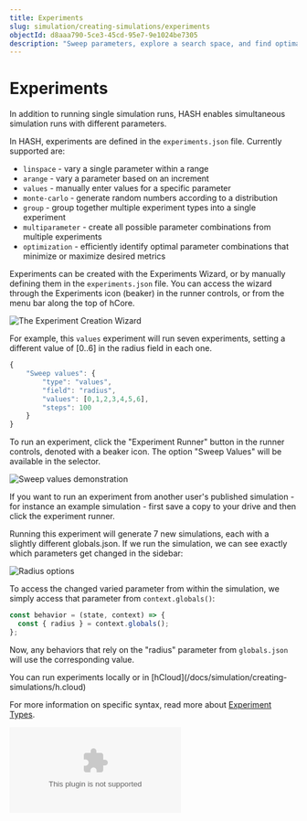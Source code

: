 ```yaml
---
title: Experiments
slug: simulation/creating-simulations/experiments
objectId: d8aaa790-5ce3-45cd-95e7-9e1024be7305
description: "Sweep parameters, explore a search space, and find optimal configurations"
---
```


# Experiments

In addition to running single simulation runs, HASH enables simultaneous simulation runs with different parameters.

In HASH, experiments are defined in the `experiments.json` file. Currently supported are:

- `linspace` - vary a single parameter within a range
- `arange` - vary a parameter based on an increment
- `values` - manually enter values for a specific parameter
- `monte-carlo` - generate random numbers according to a distribution
- `group` - group together multiple experiment types into a single experiment
- `multiparameter` - create all possible parameter combinations from multiple experiments
- `optimization` - efficiently identify optimal parameter combinations that minimize or maximize desired metrics

Experiments can be created with the Experiments Wizard, or by manually defining them in the `experiments.json` file. You can access the wizard through the Experiments icon \(beaker\) in the runner controls, or from the menu bar along the top of hCore.

![The Experiment Creation Wizard](https://cdn-us1.hash.ai/site/docs/image%20%2838%29.png)

For example, this `values` experiment will run seven experiments, setting a different value of \[0..6\] in the radius field in each one.

<Tabs>
<Tab title="experiments.json" >

```javascript
{
    "Sweep values": {
        "type": "values",
        "field": "radius",
        "values": [0,1,2,3,4,5,6],
        "steps": 100
    }
}
```

</Tab >
</Tabs>

To run an experiment, click the "Experiment Runner" button in the runner controls, denoted with a beaker icon. The option "Sweep Values" will be available in the selector.

![Sweep values demonstration](https://cdn-us1.hash.ai/site/docs/image%20%2816%29.png)

<Hint style="success">
  If you want to run an experiment from another user's published simulation -
  for instance an example simulation - first save a copy to your drive and then
  click the experiment runner.
</Hint>

Running this experiment will generate 7 new simulations, each with a slightly different globals.json. If we run the simulation, we can see exactly which parameters get changed in the sidebar:

![Radius options](https://cdn-us1.hash.ai/site/docs/image%20%2817%29.png)

To access the changed varied parameter from within the simulation, we simply access that parameter from `context.globals()`:

```javascript
const behavior = (state, context) => {
  const { radius } = context.globals();
};
```

Now, any behaviors that rely on the "radius" parameter from `globals.json` will use the corresponding value.

<Hint style="info">
  You can run experiments locally or in
  [hCloud](/docs/simulation/creating-simulations/h.cloud)
</Hint>

For more information on specific syntax, read more about [Experiment Types](/docs/simulation/creating-simulations/experiments/experiment-types).

<Embed type="youtube" url="https://youtu.be/tLcrXQxN70c" />
